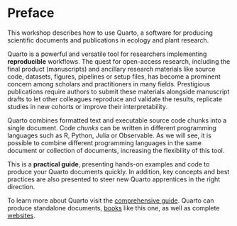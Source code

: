 # Preface {.unnumbered}

This workshop describes how to use Quarto, a software for producing scientific documents and publications in ecology and plant research.

Quarto is a powerful and versatile tool for researchers implementing **reproducible** workflows. The quest for open-access research, including the final product (manuscripts) and ancillary research materials like source code, datasets, figures, pipelines or setup files, has become a prominent concern among scholars and practitioners in many fields. Prestigious publications require authors to submit these materials alongside manuscript drafts to let other colleagues reproduce and validate the results, replicate studies in new cohorts or improve their interpretability.

Quarto combines formatted text and executable source code chunks into a single document. Code *chunks* can be written in different programming languages such as R, Python, Julia or Observable. As we will see, it is possible to combine different programming languages in the same document or collection of documents, increasing the flexibility of this tool.

This is a **practical guide**, presenting hands-on examples and code to 
produce your Quarto documents quickly. In addition,
key concepts and best practices are also presented to steer
new Quarto apprentices in the right direction.

To learn more about Quarto visit the [comprehensive guide](https://quarto.org/docs/guide/). Quarto can produce standalone documents, [books](https://quarto.org/docs/books) like this one, as well as complete [websites](https://quarto.org/docs/websites/).
